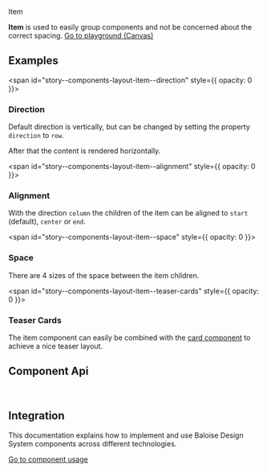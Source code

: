 
<bal-doc-banner id="story--components-layout-item--basic" >Item</bal-doc-banner>

<bal-doc-lead>
  <b>Item</b> is used to easily group components and not be concerned about the correct spacing.
</bal-doc-lead>

<Canvas withSource="open">
  <Story id="components-layout-item--basic" />
</Canvas>

<bal-doc-app>
  <bal-button-group class="mb-large" position="center">
    <a class="button is-primary" href="?path=/story/components-layout-item--basic">
      Go to playground (Canvas)
    </a>
    <bal-doc-code-sandbox
      framework="angular"
      template={Basic.parameters.docs.source.code}
      modules="layout"
    ></bal-doc-code-sandbox>
    <bal-doc-code-sandbox
      framework="html"
      template={Basic.parameters.docs.source.code}
      modules="layout"
    ></bal-doc-code-sandbox>
  </bal-button-group>
</bal-doc-app>

## Examples

<span id="story--components-layout-item--direction" style={{ opacity: 0 }}></span>

### Direction

Default direction is vertically, but can be changed by setting the property `direction` to `row`.

After that the content is rendered horizontally.

<Canvas>
  <Story id="components-layout-item--direction" />
</Canvas>

<span id="story--components-layout-item--alignment" style={{ opacity: 0 }}></span>

### Alignment

With the direction `column` the children of the item can be aligned to `start` (default), `center` or `end`.

<Canvas>
  <Story id="components-layout-item--alignment" />
</Canvas>

<span id="story--components-layout-item--space" style={{ opacity: 0 }}></span>

### Space

There are 4 sizes of the space between the item children.

<Canvas>
  <Story id="components-layout-item--space" />
</Canvas>

<span id="story--components-layout-item--teaser-cards" style={{ opacity: 0 }}></span>

### Teaser Cards

The item component can easily be combined with the [card component](?path=/docs/components-card--basic) to achieve a nice
teaser layout.

<Canvas>
  <Story id="components-layout-item--teaser-cards" />
</Canvas>

## Component Api


<Description markdown={readme} />

<br />

## Integration

This documentation explains how to implement and use Baloise Design System components across different technologies.

<a class="button is-primary" href="?path=/docs/development-components--page">
  Go to component usage
</a>


<Description markdown={testing} />

<bal-doc-github link="/components/layout/bal-item/stories/bal-item.docs.mdx"></bal-doc-github>
